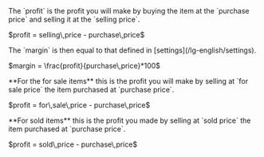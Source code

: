   <Accordion icon="input-numeric" title="Profit (PRF)">
    <ResponseField name="profit" type="decimal">
      The `profit` is the profit you will make by buying the item at the `purchase price` and selling it at the `selling price`.
      <p>$profit = selling\,price - purchase\,price$</p>
      The `margin` is then equal to that defined in [settings](/lg-english/settings).
      <p>$margin = \frac{profit}{purchase\,price}*100$</p>
      <Info>**For the for sale items** this is the profit you will make by selling at `for sale price` the item purchased at `purchase price`.
      <p>$profit = for\,sale\,price - purchase\,price$</p></Info>
      <Info>**For sold items** this is the profit you made by selling at `sold price` the item purchased at `purchase price`.
      <p>$profit = sold\,price - purchase\,price$</p></Info>
    </ResponseField>
  </Accordion>